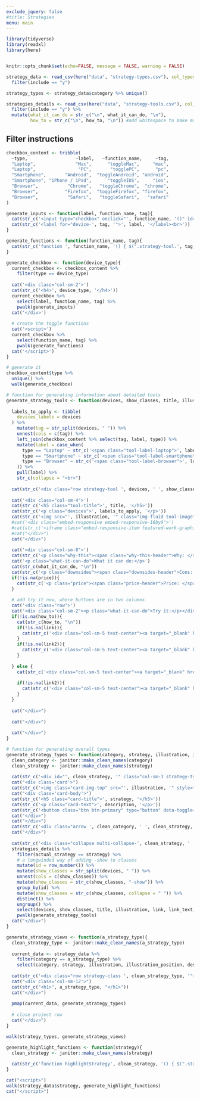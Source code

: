 ```yaml
---
exclude_jquery: false
#title: Strategies
menu: main
---
```


```r
library(tidyverse)
library(readxl)
library(here)


knitr::opts_chunk$set(echo=FALSE, message = FALSE, warning = FALSE)

strategy_data <- read_csv(here("data", "strategy-types.csv"), col_types = cols(.default = "c")) %>%
  filter(include == "y")

strategy_types <- strategy_data$category %>% unique()

strategies_details <- read_csv(here("data", "strategy-tools.csv"), col_types = cols(.default = "c")) %>%
  filter(include == "y") %>% 
  mutate(what_it_can_do = str_c("\n", what_it_can_do, "\n"),
         how_to = str_c("\n", how_to, "\n")) #add whitespace to make make the markdown bullet points render correctly

```



<div class="strategy-page">

<div class="row">

<div class="col-sm-2">
<nav id="toc" data-toggle="toc" class="sticky-top"></nav>
</div>

<div class="col-sm-10">
<h2>Filter instructions</h2>

<div class="row tool-filters">

```r
checkbox_content <- tribble(
  ~type,                  ~label,   ~function_name,     ~tag,
  "Laptop",               "Mac",      "toggleMac",     "mac",
  "Laptop",                "PC",       "togglePC",      "pc",
  "Smartphone",       "Android",  "toggleAndroid", "android",
  "Smartphone", "iPhone / iPad",      "toggleIOS",     "ios",
  "Browser",           "Chrome",   "toggleChrome",  "chrome",
  "Browser",          "Firefox",  "toggleFirefox", "firefox",
  "Browser",           "Safari",   "toggleSafari",   "safari"
)

generate_inputs <- function(label, function_name, tag){
  cat(str_c('<input type="checkbox" onclick="', function_name, '()" id="device-', tag, '" name="device-', tag, '" value="', label, '" checked="checked">'))
  cat(str_c('<label for="device-', tag, '">', label, '</label><br>'))
}

generate_functions <- function(function_name, tag){
  cat(str_c('function ', function_name, '() { $(".strategy-tool.', tag, '").toggleClass("', tag, '-show");}'))
}

generate_checkbox <- function(device_type){
  current_checkbox <- checkbox_content %>% 
    filter(type == device_type)
  
  cat('<div class="col-sm-2">')
  cat(str_c('<h4>', device_type, '</h4>'))
  current_checkbox %>% 
    select(label, function_name, tag) %>% 
    pwalk(generate_inputs)
  cat('</div>')
  
  # create the toggle functions
  cat('<script>')
  current_checkbox %>% 
    select(function_name, tag) %>% 
    pwalk(generate_functions)
  cat('</script>')
}

# generate it
checkbox_content$type %>% 
  unique() %>% 
  walk(generate_checkbox)
```

<!-- end tool filters row -->
</div>


```r
# function for generating information about detailed tools
generate_strategy_tools <- function(devices, show_classes, title, illustration, link, link_text, link2, link2_text, what_it_can_do, why_this, downside, price, how_to){
  
  labels_to_apply <- tibble(
    devices_labels = devices
  ) %>% 
    mutate(tag = str_split(devices, " ")) %>% 
    unnest(cols = c(tag)) %>% 
    left_join(checkbox_content %>% select(tag, label, type)) %>% 
    mutate(label = case_when(
      type == "Laptop" ~ str_c('<span class="tool-label-laptop">', label, '</span>'),
      type == "Smartphone" ~ str_c('<span class="tool-label-smartphone">', label, '</span>'),
      type == "Browser" ~ str_c('<span class="tool-label-browser">', label, '</span>')
    )) %>% 
    pull(label) %>% 
    str_c(collapse = "<br>")
  
  cat(str_c('<div class="row strategy-tool ', devices, ' ', show_classes, '">'))
  
  cat('<div class="col-sm-4">')
  cat(str_c('<h5 class="tool-title">', title, '</h5>'))
  cat(str_c('<p class="devices">', labels_to_apply, '</p>'))
  cat(str_c('<img src="', illustration, '" class="img-fluid tool-image"/>'))
  #cat('<div class="embed-responsive embed-responsive-16by9">')
  #cat(str_c('<iframe class="embed-responsive-item featured-work-graphic" src="', embed_link, '" allowfullscreen></iframe>'))
  #cat("</div>")
  cat("</div>")
  
  cat('<div class="col-sm-8">')
  cat(str_c('<p class="why-this"><span class="why-this-header">Why: </span>', why_this, '</p>'))
  cat('<p class="what-it-can-do">What it can do:</p>')
  cat(str_c(what_it_can_do, "\n"))
  cat(str_c('<p class="downsides"><span class="downsides-header">Cons: </span>', downside, '</p>'))
  if(!is.na(price)){
    cat(str_c('<p class="price"><span class="price-header">Price: </span>', price, '</p>'))  
  }
  
  # add try it now, where buttons are in two columns
  cat('<div class="row">')
  cat('<div class="col-sm-2"><p class="what-it-can-do">Try it:</p></div>')
  if(!is.na(how_to)){
    cat(str_c(how_to, "\n"))
    if(!is.na(link)){
      cat(str_c('<div class="col-sm-5 text-center"><a target="_blank" href="', link, '" class="btn btn-primary tool-link" role="button">', link_text, '</a></div>'))
    }
    if(!is.na(link2)){
      cat(str_c('<div class="col-sm-5 text-center"><a target="_blank" href="', link2, '" class="btn btn-primary tool-link" role="button">', link2_text, '</a></div>'))  
    }
    
  } else {
    cat(str_c('<div class="col-sm-5 text-center"><a target="_blank" href="', link, '" class="btn btn-primary tool-link" role="button">', link_text, '</a></div>'))
    
    if(!is.na(link2)){
      cat(str_c('<div class="col-sm-5 text-center"><a target="_blank" href="', link2, '" class="btn btn-primary tool-link" role="button">', link2_text, '</a></div>'))  
    }
  }
  
  cat("</div>")
  
  cat("</div>")
  
  cat("</div>")
}

# function for generating overall types
generate_strategy_types <- function(category, strategy, illustration, illustration_position, description){
  clean_category <- janitor::make_clean_names(category)
  clean_strategy <- janitor::make_clean_names(strategy)
  
  cat(str_c('<div id="', clean_strategy, '" class="col-sm-3 strategy-type ', clean_strategy, '" onclick="highlightStrategy', clean_strategy, '()" data-toggle="collapse" data-target=".multi-collapse-', clean_strategy, '">'))
  cat("<div class='card'>")
  cat(str_c('<img class="card-img-top" src="', illustration, '" style="object-position: ', illustration_position, ';" alt="Card image cap">'))
  cat("<div class='card-body'>")
  cat(str_c('<h5 class="card-title">', strategy, '</h5>'))
  cat(str_c('<p class="card-text">', description, '</p>'))
  cat(str_c('<button class="btn btn-primary" type="button" data-toggle="collapse" data-target=".multi-collapse-', clean_strategy, '">Show me how</button>'))
  cat("</div>")
  cat("</div>")
  cat(str_c('<div class="arrow ', clean_category, ' ', clean_strategy, '"></div>')) #draw arrow
  cat("</div>")
  
  cat(str_c('<div class="collapse multi-collapse-', clean_strategy, ' ', clean_category, ' strategy-type-tools">'))
  strategies_details %>% 
    filter(actual_strategy == strategy) %>% 
    # a longwinded way of adding -show to classes
    mutate(id = row_number()) %>% 
    mutate(show_classes = str_split(devices, " ")) %>% 
    unnest(cols = c(show_classes)) %>% 
    mutate(show_classes = str_c(show_classes, "-show")) %>% 
    group_by(id) %>% 
    mutate(show_classes = str_c(show_classes, collapse = " ")) %>% 
    distinct() %>% 
    ungroup() %>% 
    select(devices, show_classes, title, illustration, link, link_text, link2, link2_text, what_it_can_do, why_this, downside, price, how_to) %>%
    pwalk(generate_strategy_tools)
  cat("</div>")
}

generate_strategy_views <- function(a_strategy_type){
  clean_strategy_type <- janitor::make_clean_names(a_strategy_type)
  
  current_data <- strategy_data %>% 
    filter(category == a_strategy_type) %>% 
    select(category, strategy, illustration, illustration_position, description)
  
  cat(str_c('<div class="row strategy-class ', clean_strategy_type, '">'))
  cat("<div class='col-sm-12'>")
  cat(str_c("<h1>", a_strategy_type, "</h1>"))
  cat("</div>")
  
  pmap(current_data, generate_strategy_types)
  
  # close project row
  cat("</div>")
}

walk(strategy_types, generate_strategy_views)

```


</div>
</div>


<!-- end strategy page -->
</div>


```r
generate_highlight_functions <- function(strategy){
  clean_strategy <- janitor::make_clean_names(strategy)
  
  cat(str_c('function highlightStrategy', clean_strategy, '() { $(".strategy-type.', clean_strategy, '").toggleClass("highlight-this"); $(".arrow.', clean_strategy, '").toggleClass("highlight-this");}\n'))
}

cat("<script>")
walk(strategy_data$strategy, generate_highlight_functions)
cat("</script>")
```

